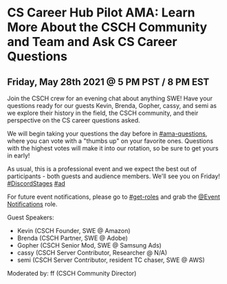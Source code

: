 
<HeadComponent title="CSCH Pilot AMA" />
<Layout>
<div className={classnames(postPageStyles.eventCalendarContainer, styles.textPageContainer)}>
  <div className={classnames(postPageStyles.eventCalendarContent, styles.textPageContent)}>

# CS Career Hub Pilot AMA: Learn More About the CSCH Community and Team and Ask CS Career Questions

## Friday, May 28th 2021 @ 5 PM PST / 8 PM EST

Join the CSCH crew for an evening chat about anything SWE! Have your questions ready for our guests Kevin, Brenda, Gopher, cassy, and semi as we explore their history in the field, the CSCH community, and their perspective on the CS career questions asked.

We will begin taking your questions the day before in [#ama-questions](https://discord.com/channels/334891772696330241/849380416036143195), where you can vote with a "thumbs up" on your favorite ones. Questions with the highest votes will make it into our rotation, so be sure to get yours in early!

As usual, this is a professional event and we expect the best out of participants - both guests and audience members. We'll see you on Friday! [#DiscordStages](https://discord.gg/cscareerhub) [#ad](https://discord.gg/cscareerhub)

For future event notifications, please go to [#get-roles](https://discord.com/channels/334891772696330241/524775879126155294) and grab the [@Event Notifications](https://discord.gg/cscareerhub) role.

Guest Speakers:

- Kevin (CSCH Founder, SWE @ Amazon)
- Brenda (CSCH Partner, SWE @ Adobe)
- Gopher (CSCH Senior Mod, SWE @ Samsung Ads)
- cassy (CSCH Server Contributor, Researcher @ N/A)
- semi (CSCH Server Contributor, resident TC chaser, SWE @ AWS)

Moderated by: ff (CSCH Community Director)

  </div>
</div>
</Layout>

